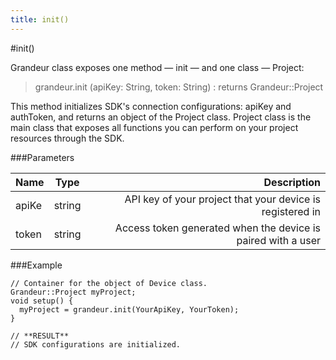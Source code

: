 ```yaml
---
title: init()
---
```


#init()

Grandeur class exposes one method — init — and one class — Project:

>grandeur.init (apiKey: String, token: String) : returns Grandeur::Project

This method initializes SDK's connection configurations: apiKey and authToken, and returns an object of the Project class. Project class is the main class that exposes all functions you can perform on your project resources through the SDK.

###Parameters

| Name       | Type |   Description |
| :------------ | :---------: | ----------: |
| apiKe         |    string    | API key of your project that your device is registered in|
| token    |    string     | Access token generated when the device is paired with a user |

###Example

```
// Container for the object of Device class.
Grandeur::Project myProject;
void setup() {
  myProject = grandeur.init(YourApiKey, YourToken);
}

// **RESULT**
// SDK configurations are initialized.
```




